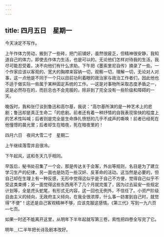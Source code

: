 ```yaml
---
---
---
```

title: 四月五日　星期一
---




今天决定不写作。

上午作体力劳动，搬到了一些砖，把门前铺好，虽然很疲乏，但精神很安静，我知道自己的体力，即使去作体力生活，也是可以的。无论他们怎样对待我的生活，我尽可能忍受着，决不向他们有什么求助。下午把《墨索里尼自传》摘录了一些。一个作家应该以客观的、宽大的胸襟来容纳一切，观察一切，理解一切，无论对人对事，这一点他是不同于一个只以目前功利着眼的政治家与政治工作者们，因此他也不适于做实际一些属于某种固定系统的工作。―这是对事物所采取态度矛盾之一，这是必然存在的，而巨总也不会克服的，除非到了完全没有一些阶级和障碍的一天。

晚饭时，我和张仃谈到鲁迅和高尔基，我说：“高尔基所演的是一种艺术上的悲剧；鲁迅却是真正生命二「的悲剧。前者还有着一种抒情的自我表现愉快的程度上的艺术性叫喊；后者则是完全是生命挣扎愤怒的几乎不成声的嘶唤！前者已经死在他憧憬的晨光里；后者却生在暗夜，死在暗夜里的！





四月六日　夜间大雪二寸　星期二


上午继续落雪并且很冷。

下午起风，这和冬天几乎相同。

早饭后，秘书处召集了一个会，那是传达关于会客，外出等规则，名目是为了建立学习生产的纪律，另一面也是防范一些汉奸、反革命的活动。这当然是必要的，但自己却在生理上有一种反感，无形中觉得这似乎是于自己不方便，觉得自己似乎不受这类束缚；另一面觉得这些东西用不了几个月就完蛋了，因为过去延安一些规定计划等，全是虎头蛇尾，有形式无内容，这一回也无例外，不信任了。小资产阶级自由主义的倾向，无政府主义倾向，在我全很浓厚，什么事一妨害到自己时，就觉得“不便”！这还是自己客观精神不够，应该克服这感情。《第三代》写到一九六页―七页。

如果一时还不能离开这里，从明年下半年起就写第三卷，索性把四卷全写完了它。

明年＿l二半年把长诗及剧本改好。